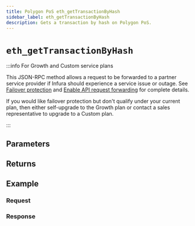 ```yaml
---
title: Polygon PoS eth_getTransactionByHash
sidebar_label: eth_getTransactionByHash
description: Gets a transaction by hash on Polygon PoS.
---
```




# `eth_getTransactionByHash`

<Description />

:::info For Growth and Custom service plans

This JSON-RPC method allows a request to be forwarded to a partner service provider if Infura should
experience a service issue or outage. See [Failover protection](../../../concepts/failover-protection.md)
and [Enable API request forwarding](../../../how-to/enable-api-forwarding.md)
for complete details.

If you would like failover protection but don't qualify under your current plan, then either
self-upgrade to the Growth plan or contact a sales representative to upgrade to a Custom plan.

:::

## Parameters


<Params />

## Returns


<Returns />

## Example


<Example />

### Request


<Request />

### Response


<Response />
